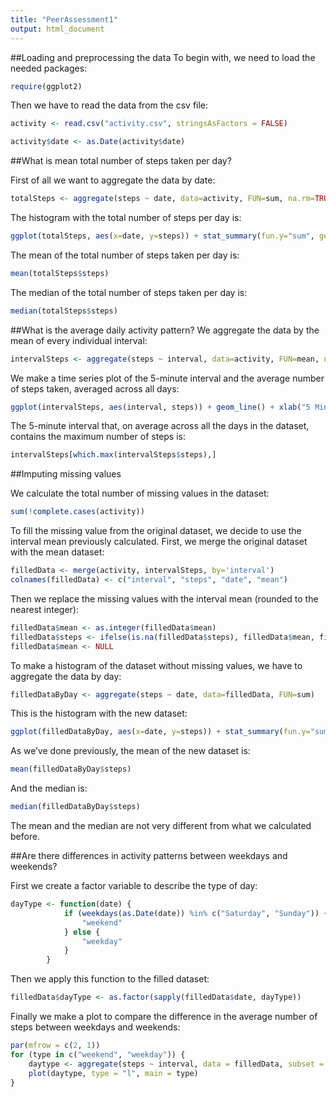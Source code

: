 ```yaml
---
title: "PeerAssessment1"
output: html_document
---
```


##Loading and preprocessing the data
To begin with, we need to load the needed packages:

```r
require(ggplot2)
```

Then we have to read the data from the csv file:

```r
activity <- read.csv("activity.csv", stringsAsFactors = FALSE)

activity$date <- as.Date(activity$date)
```

##What is mean total number of steps taken per day?

First of all we want to aggregate the data by date:

```r
totalSteps <- aggregate(steps ~ date, data=activity, FUN=sum, na.rm=TRUE)
```

The histogram with the total number of steps per day is:

```r
ggplot(totalSteps, aes(x=date, y=steps)) + stat_summary(fun.y="sum", geom="bar") + xlab("Date") + ylab("Total number of steps") 
```


The mean of the total number of steps taken per day is:

```r
mean(totalSteps$steps)
```


The median of the total number of steps taken per day is:

```r
median(totalSteps$steps)
```


##What is the average daily activity pattern?
We aggregate the data by the mean of every individual interval:

```r
intervalSteps <- aggregate(steps ~ interval, data=activity, FUN=mean, na.rm=TRUE)
```

We make a time series plot of the 5-minute interval and the average number of steps taken, averaged across all days:

```r
ggplot(intervalSteps, aes(interval, steps)) + geom_line() + xlab("5 Minute Interval") + ylab("Average Number of Steps")
```


The 5-minute interval that, on average across all the days in the dataset, contains the maximum number of steps is:

```r
intervalSteps[which.max(intervalSteps$steps),]
```

##Imputing missing values

We calculate the total number of missing values in the dataset:

```r
sum(!complete.cases(activity))
```

To fill the missing value from the original dataset, we decide to use the interval mean previously calculated.
First, we merge the original dataset with the mean dataset:

```r
filledData <- merge(activity, intervalSteps, by='interval')
colnames(filledData) <- c("interval", "steps", "date", "mean")
```

Then we replace the missing values with the interval mean (rounded to the nearest integer):
```r
filledData$mean <- as.integer(filledData$mean)
filledData$steps <- ifelse(is.na(filledData$steps), filledData$mean, filledData$steps)
filledData$mean <- NULL
```

To make a histogram of the dataset without missing values, we have to aggregate the data by day:

```r
filledDataByDay <- aggregate(steps ~ date, data=filledData, FUN=sum)
```

This is the histogram with the new dataset:

```r
ggplot(filledDataByDay, aes(x=date, y=steps)) + stat_summary(fun.y="sum", geom="bar") + xlab("Date") + ylab("Total number of steps")
```

As we've done previously, the mean of the new dataset is:

```r
mean(filledDataByDay$steps)
```

And the median is:
```r
median(filledDataByDay$steps)
```

The mean and the median are not very different from what we calculated before.

##Are there differences in activity patterns between weekdays and weekends?

First we create a factor variable to describe the type of day:
```r
dayType <- function(date) {
            if (weekdays(as.Date(date)) %in% c("Saturday", "Sunday")) {
                "weekend"
            } else {
                "weekday"
            }
        }
```

Then we apply this function to the filled dataset:
```r
filledData$dayType <- as.factor(sapply(filledData$date, dayType))
```

Finally we make a plot to compare the difference in the average number of steps between weekdays and weekends:

```r
par(mfrow = c(2, 1))
for (type in c("weekend", "weekday")) {
    daytype <- aggregate(steps ~ interval, data = filledData, subset = filledData$dayType == type, FUN = mean)
    plot(daytype, type = "l", main = type)
}
```